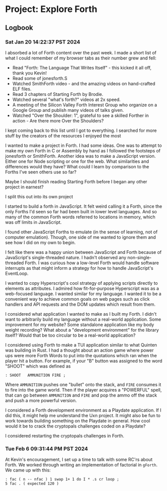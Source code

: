 # Project: Explore Forth

## Logbook

### Sat Jan 20 14:22:37 PST 2024

I absorbed a lot of Forth content over the past week. I made a short list of what I could remember of my browser tabs as their number grew and fell:

- Read "Forth: The Language That Writes Itself" - this kicked it all off, thank you Kevin!
- Read some of jonesforth.S
- Watched SmithForth video - and the amazing videos on hand-crafted ELF files.
- Read 3 chapters of Starting Forth by Brodie.
- Watched several "what's forth?" videos at 2x speed.
- A meeting of the Silicon Valley Forth Interest Group who organize on a Google Group and publish many videos of talks given.
- Watched "Over the Shoulder: 1", grateful to see a skilled Forther in action  - Are there more Over the Shoulders?

<Future>I kept coming back to this list until I got to everything. I searched for more stuff by the creators of the resources I enjoyed the most</Future>

I wanted to make a project in Forth. I had some ideas. One was to attempt to make my own Forth in C or Assembly by hand as I followed the footsteps of jonesforth or SmithForth. Another idea was to make a JavaScript version. Either one for Node scripting or one for the web. What similarities and differences would they have? What could I learn by comparison to the Forths I've seen others use so far?

Maybe I should finish reading Starting Forth before I began any other project in earnest?

<Future>
I split this out into its own project

I started to build a forth in JavaScript. It felt weird calling it a Forth, since the only Forths I'd seen so far had been built in lower level languages. And so many of the common Forth words referred to locations in memory, which was off limits in JavaScript.

I found other JavaScript Forths to emulate (in the sense of learning, not of computer emulation). Though, one side of me wanted to ignore them and see how I did on my own to begin. 

I felt like there was a happy union between JavaScript and Forth because of JavaScript's single-threaded nature. I hadn't observed any non-single-threaded Forth. I was curious how a low-level Forth would handle software interrupts as that might inform a strategy for how to handle JavaScript's EventLoop. 

I wanted to copy Hyperscript's cool strategy of applying scripts directly to elements as attributes. I admired how fit-for-purpose Hyperscript was as a web-focused language. I wanted similar for my language. I wanted it to be a convenient way to achieve common goals on web pages such as click handlers and API requests and the DOM updates which result from them.

I considered what application I wanted to make as I built my Forth. I didn't want to arbitrarily build my language without a real-world application. Some improvement for my website? Some standalone application like my body weight recording? What about a "development environment" for the library itself? Would that be too circular to be a real-world application?
</Future>

<Future>
I considered using Forth to make a TUI application similar to what Quinten was building in Rust.
</Future>

<Future>
I had a thought about an action game where power ups were more Forth Words to put into the quotations which ran when the player hit a button. For example, if your "B" button was assigned to the word "SHOOT" which was defined as 

```
: SHOOT   AMMUNITION FIRE ;
```

Where `AMMUNITION` pushes one "bullet" onto the stack, and `FIRE` consumes it to fire into the game world. Then if the player acquires a "POWERFUL" spell, that can go between `AMMUNITION` and `FIRE` and pop the ammo off the stack and push a more powerful version.
</Future>

<Future>I considered a Forth development environment as a Playdate application. If I did this, it might help me understand the Uxn project. It might also be fun to work towards building something on the Playdate in general. How cool would it be to crack the cryptopals challenges coded on a Playdate?</Future>

<Future>I considered restarting the cryptopals challenges in Forth.</Future>

### Tue Feb  6 09:31:44 PM PST 2024

At Kevin's encouragement, I set up a time to talk with some RC'rs about Forth. We worked through writing an implementation of factorial in `gForth`. We came up with this:

```
: fac ( n -- nfac ) 1 swap 1+ 1 do I * .s cr loop ;
5 fac . ( expected 120 )
```
